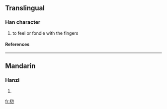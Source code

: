 ==Translingual==
===Han character===
{{Han char|rn=64|rad=手|as=07|sn=10|four=|canj=手水火竹 (QEFH)}}
# to feel or fondle with the fingers
====References====
{{Han ref|kx=0431.300|dkj=12095|dj=0781.010|hdz=31887.090|uh=6331|ud=25393}}
----
==Mandarin==
===Hanzi===
{{cmn-hanzi|pin=[[suō]] ([[suo1]])|wg=so<sup>1</sup>}}
# {{defn|Mandarin}}

[[fr:挱]]
